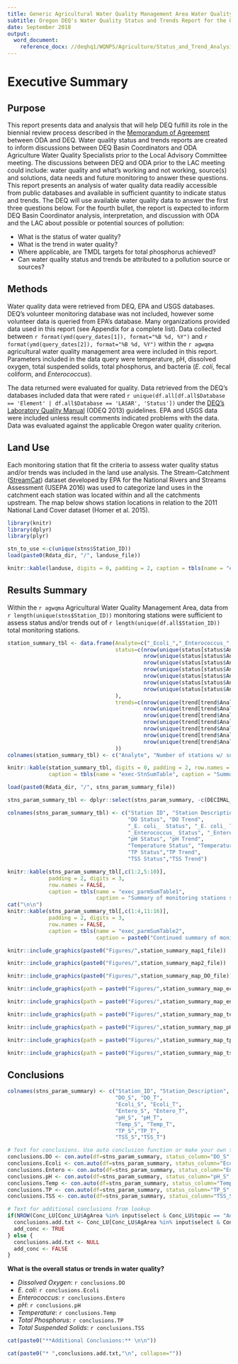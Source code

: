 ```yaml
---
title: Generic Agricultural Water Quality Management Area Water Quality Status and Trends Report
subtitle: Oregon DEQ's Water Quality Status and Trends Report for the Oregon Department of Agriculture's Biennial Review of the Agricultural Area Rules and Plans
date: September 2018
output: 
  word_document:
    reference_docx: //deqhq1/WQNPS/Agriculture/Status_and_Trend_Analysis/R_support_files/Report_Template.docx
---
```


# Executive Summary

## Purpose

This report presents data and analysis that will help DEQ fulfill its role in the biennial review process described in the [Memorandum of Agreement](https://www.oregon.gov/ODA/shared/Documents/Publications/NaturalResources/DEQODAmoa.pdf) between ODA and DEQ. Water quality status and trends reports are created to inform discussions between DEQ Basin Coordinators and ODA Agriculture Water Quality Specialists prior to the Local Advisory Committee meeting. The discussions between DEQ and ODA prior to the LAC meeting could include: water quality and what's working and not working, source(s) and solutions, data needs and future monitoring to answer these questions. This report presents an analysis of water quality data readily accessible from public databases and available in sufficient quantity to indicate status and trends. The DEQ will use available water quality data to answer the first three questions below. For the fourth bullet, the report is expected to inform DEQ Basin Coordinator analysis, interpretation, and discussion with ODA and the LAC about possible or potential sources of pollution:

*	What is the status of water quality? 
*	What is the trend in water quality? 
*	Where applicable, are TMDL targets for total phosphorus achieved?
* Can water quality status and trends be attributed to a pollution source or sources?


## Methods

Water quality data were retrieved from DEQ, EPA and USGS databases. DEQ's volunteer monitoring database was not included, however some volunteer data is queried from EPA's database. Many organizations provided data used in this report (see Appendix for a complete list). Data collected between `r format(ymd(query_dates[1]), format="%B %d, %Y")` and `r format(ymd(query_dates[2]), format="%B %d, %Y")` within the `r agwqma` agricultural water quality management area were included in this report. Parameters included in the data query were temperature, pH, dissolved oxygen, total suspended solids, total phosphorus, and bacteria (*E. coli*, fecal coliform, and *Enterococcus*). 

The data returned were evaluated for quality. Data retrieved from the DEQ's databases included data that were rated `r unique(df.all[df.all$Database == 'Element' | df.all$Database == 'LASAR', 'Status'])` under the [DEQ's Laboratory Quality Manual](http://www.oregon.gov/deq/FilterDocs/DEQ91LAB0006QMP.pdf) (ODEQ 2013) guidelines. EPA and USGS data were included unless result comments indicated problems with the data. Data was evaluated against the applicable Oregon water quality criterion. 

## Land Use

Each monitoring station that fit the criteria to assess water quality status and/or trends was included in the land use analysis. The Stream-Catchment ([StreamCat](https://www.epa.gov/national-aquatic-resource-surveys/streamcat)) dataset developed by EPA for the National Rivers and Streams Assessment (USEPA 2016) was used to categorize land uses in the catchment each station was located within and all the catchments upstream. The map below shows station locations in relation to the 2011 National Land Cover dataset (Homer et al. 2015).

```r

library(knitr)
library(dplyr)
library(plyr)

stn_to_use <-c(unique(stns$Station_ID))
load(paste0(Rdata_dir, "/", landuse_file))

knitr::kable(landuse, digits = 0, padding = 2, caption = tbls(name = "exec-landuse", caption = "Land use and land cover for upstream catchments of stations used in this analysis, stations which fit the decision criteria and have >20% Agriculture and Range coverage are included. Land use and land cover for all stations used in analysis can be found in full report"))

```

## Results Summary

Within the `r agwqma` Agricultural Water Quality Management Area, data from `r length(unique(stns$Station_ID))` monitoring stations were sufficient to assess status and/or trends out of `r length(unique(df.all$Station_ID))` total monitoring stations. 

```r

station_summary_tbl <- data.frame(Analyte=c("_Ecoli_","_Enterococcus_","Dissolved Oxygen","pH","Temperature","Total Phosphorus","Total Suspended Solids"),
                                  status=c(nrow(unique(status[status$Analyte == "E. Coli", ])),
                                           nrow(unique(status[status$Analyte == "Enterococcus", ])),
                                           nrow(unique(status[status$Analyte == "Dissolved Oxygen", ])),
                                           nrow(unique(status[status$Analyte == "pH", ])),
                                           nrow(unique(status[status$Analyte == "Temperature", ])),
                                           nrow(unique(status[status$Analyte == "Total Phosphorus", ])),
                                           nrow(unique(status[status$Analyte == "Total Suspended Solids", ]))
                                  ),
                                  trends=c(nrow(unique(trend[trend$Analyte == "E. Coli", ])),
                                           nrow(unique(trend[trend$Analyte == "Enterococcus", ])),
                                           nrow(unique(trend[trend$Analyte == "Dissolved Oxygen", ])),
                                           nrow(unique(trend[trend$Analyte == "pH",])),
                                           nrow(unique(trend[trend$Analyte == "Temperature", ])),
                                           nrow(unique(trend[trend$Analyte == "Total Phosphorus", ])),
                                           nrow(unique(trend[trend$Analyte == "Total Suspended Solids", ]))
                                  ))
colnames(station_summary_tbl) <- c("Analyte", "Number of stations w/ sufficient data for status analysis", "Number of stations w/ sufficient data for trend analysis")                                  

knitr::kable(station_summary_tbl, digits = 0, padding = 2, row.names = FALSE, 
             caption = tbls(name = "exec-StnSumTable", caption = "Summary of stations with sufficient data for status or trend analysis**"))                                 
```


```r

load(paste0(Rdata_dir, "/", stns_param_summary_file))

stns_param_summary_tbl <- dplyr::select(stns_param_summary, -c(DECIMAL_LAT, DECIMAL_LONG))

colnames(stns_param_summary_tbl) <- c("Station ID", "Station Description",
                                      "DO Status", "DO Trend",
                                      "_E. coli_  Status", "_E. coli_ Trend", 
                                      "_Enterococcus_ Status", "_Enterococcus_ Trend",
                                      "pH Status", "pH Trend", 
                                      "Temperature Status", "Temperature Trend",
                                      "TP Status","TP Trend", 
                                      "TSS Status","TSS Trend")

knitr::kable(stns_param_summary_tbl[,c(1:2,5:10)],
             padding = 2, digits = 3,
             row.names = FALSE,
             caption = tbls(name = "exec_parmSumTable1", 
                            caption = "Summary of monitoring stations status and trend, where 'Exceeds' represents a single exceedance of the water quality standard or TMDL target within the last two whole years."))
cat("\n\n")
knitr::kable(stns_param_summary_tbl[,c(1:4,11:16)],
             padding = 2, digits = 3,
             row.names = FALSE,
             caption = tbls(name = "exec_parmSumTable2", 
                            caption = paste0("Continued summary of monitoring stations status and trend, where 'Exceeds' represents a single exceedance of the water quality standard or TMDL target within the last two whole years. See Table ", tbls("exec_parmSumTable1", display = 'num'), " Note: DO = dissolved oxygen, TSS = total suspended solids, TP = total phosphorus.")))

```


```r

knitr::include_graphics(paste0("Figures/",station_summary_map1_file))

```


```r

knitr::include_graphics(paste0("Figures/",station_summary_map2_file))

```


```r

knitr::include_graphics(paste0("Figures/",station_summary_map_DO_file))

```


```r

knitr::include_graphics(path = paste0("Figures/",station_summary_map_ecoli_file))

```

```r

knitr::include_graphics(path = paste0("Figures/",station_summary_map_entero_file))

```


```r

knitr::include_graphics(path = paste0("Figures/",station_summary_map_temp_file))

```

```r

knitr::include_graphics(path = paste0("Figures/",station_summary_map_pH_file))

```


```r

knitr::include_graphics(path = paste0("Figures/",station_summary_map_tp_file))

```

```r

knitr::include_graphics(path = paste0("Figures/",station_summary_map_tss_file))

```

## Conclusions

```r

colnames(stns_param_summary) <- c("Station_ID", "Station_Description",
                                  "DO_S", "DO_T",
                                  "Ecoli_S", "Ecoli_T", 
                                  "Entero_S", "Entero_T",
                                  "pH_S", "pH_T", 
                                  "Temp_S", "Temp_T",
                                  "TP_S","TP_T", 
                                  "TSS_S","TSS_T")

# Text for conclusions. Use auto conclusion function or make your own text
conclusions.DO <- con.auto(df=stns_param_summary, status_column="DO_S", trend_column="DO_T")
conclusions.Ecoli <- con.auto(df=stns_param_summary, status_column="Ecoli_S", trend_column="Ecoli_T")
conclusions.Entero <- con.auto(df=stns_param_summary, status_column="Entero_S", trend_column="Entero_T")
conclusions.pH <- con.auto(df=stns_param_summary, status_column="pH_S", trend_column="pH_T")
conclusions.Temp <- con.auto(df=stns_param_summary, status_column="Temp_S", trend_column="Temp_T")
conclusions.TP <- con.auto(df=stns_param_summary, status_column="TP_S", trend_column="TP_T")
conclusions.TSS <- con.auto(df=stns_param_summary, status_column="TSS_S", trend_column="TSS_T")

# Text for additional conclusions from lookup
if(NROW(Conc_LU[Conc_LU$AgArea %in% input$select & Conc_LU$topic == "Add_conc",]) > 0){
  conclusions.add.txt <- Conc_LU[Conc_LU$AgArea %in% input$select & Conc_LU$topic == "Add_conc",]$conclusion
  add_conc <- TRUE
} else {
  conclusions.add.txt <- NULL
  add_conc <- FALSE
}
```

**What is the overall status or trends in water quality?**

* *Dissolved Oxygen*: `r conclusions.DO`
* *E. coli*: `r conclusions.Ecoli`
* *Enterococcus*: `r conclusions.Entero`
* *pH*: `r conclusions.pH`
* *Temperature*: `r conclusions.Temp`
* *Total Phosphorus*: `r conclusions.TP`
* *Total Suspended Solids*: `r conclusions.TSS`

```r
cat(paste0("**Additional Conclusions:** \n\n"))

cat(paste0("* ",conclusions.add.txt,"\n", collapse=""))
```